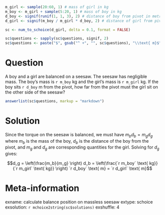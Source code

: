 ```r
m_girl <- sample(20:60, 1) # mass of girl in kg
m_boy <- m_girl + sample(5:20, 1) # mass of boy in kg
d_boy <- signif(runif(1, 1, 3), 2) # distance of boy from pivot in metres
d_girl <- signif(m_boy / m_girl * d_boy, 2) # distance of girl from pivot in metres

sc <- num_to_schoice(d_girl, delta = 0.1, format = FALSE)

sc$questions <- sapply(sc$questions, signif, 2)
sc$questions <- paste("$", gsub("^ +", "", sc$questions), "\\text{ m}$", sep = "")
```
Question
========
A boy and a girl are balanced on a seesaw. The seesaw has negligible mass. The boy's mass is `r m_boy` kg and the girl's mass is `r m_girl` kg. If the boy sits `r d_boy` m from the pivot, how far from the pivot must the girl sit on the other side of the seesaw?

```r
answerlist(sc$questions, markup = "markdown")
```


Solution
========
Since the torque on the seesaw is balanced, we must have $m_{b} d_{b} = m_{g} d_{g}$ where $m_b$ is the mass of the boy, $d_b$ is the distance of the boy from the pivot, and $m_g$ and $d_g$ are corresponding quantities for the girl. Solving for $d_g$ gives:

$$d_g = \left(\frac{m_b}{m_g} \right) d_b = \left(\frac{`r m_boy` \text{ kg}}{`r m_girl` \text{ kg}} \right) `r d_boy` \text{ m} = `r d_girl` \text{ m}$$

Meta-information
================
exname: calculate balance position on massless seesaw
extype: schoice
exsolution: `r mchoice2string(sc$solutions)`
exshuffle: 4
